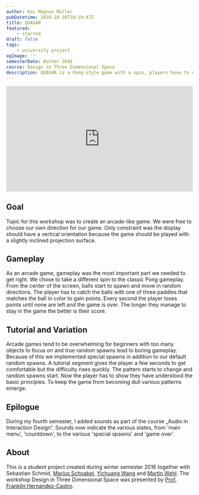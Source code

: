 ```yaml
---
author: Kai Magnus Müller
pubDatetime: 2016-10-10T10:19:47Z
title: QUASAR
featured:
    - starred
draft: false
tags:
    - university project
ogImage: ''
semesterDate: Winter 2016
course: Design in Three Dimensional Space
description: QUASAR is a Pong-style game with a spin, players have to use three paddles to catch as many balls as possible until the time runs out. It was created during a four week workshop with Prof. Franklin Hernandez-Castro.
---
```

<div style="padding:56.25% 0 0 0;position:relative;">
	<iframe
		src="https://player.vimeo.com/video/795727830?h=b0f050fb77&amp;badge=0&amp;autopause=0&amp;player_id=0&amp;app_id=58479"
		frameborder="0"
		allow="autoplay; fullscreen; picture-in-picture"
		allowfullscreen
		style="position:absolute;top:0;left:0;width:100%;height:100%;"
		title="QUASAR"></iframe>
</div>
<script src="https://player.vimeo.com/api/player.js"></script>

## Goal

Topic for this workshop was to create an arcade-like game. We were free to choose our own direction for our game. Only constraint was the display should have a vertical orientation because the game should be played with a slightly inclined projection surface.

## Gameplay

As an arcade game, gameplay was the most important part we needed to get right. We chose to take a different spin to the classic Pong gameplay. From the center of the screen, balls start to spawn and move in random directions. The player has to catch the balls with one of three paddles that matches the ball in color to gain points. Every second the player loses points until none are left and the game is over. The longer they manage to stay in the game the better is their score.

## Tutorial and Variation

Arcade games tend to be overwhelming for beginners with too many objects to focus on and true random spawns lead to boring gameplay. Because of this we implemented special spawns in addition to our default random spawns. A tutorial segment gives the player a few seconds to get comfortable but the difficulty rises quickly. The pattern starts to change and random spawns start. Now the player has to show they have understood the basic principles. To keep the game from becoming dull various patterns emerge.

## Epilogue

During my fourth semester, I added sounds as part of the course „Audio in Interaction Design“. Sounds now indicate the various states, from 'main menu', 'countdown', to the various 'special spawns' and 'game over'.

## About

This is a student project created during winter semester 2016 together with Sebastian Schmid, [Marius Schnabel](http://www.marius-schnabel.de), [Yichuang Wang](https://www.yihuangwang.com) and [Martin Wehl](http://www.martinwehl.de). The workshop Design in Three Dimensional Space was presented by [Prof. Franklin Hernandez-Castro](http://www.skizata.com).
